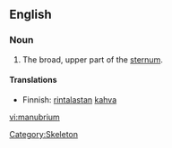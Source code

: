 {{wikipedia}}
==English==
===Noun===
{{en-noun|manubria|pl2=manubriums}}

# {{anatomy}} The broad, upper part of the [[sternum]].

====Translations====
{{top}}
*Finnish: [[rintalasta|rintalastan]] [[kahva]]
{{bottom}}

[[Category:Skeleton]]

[[vi:manubrium]]